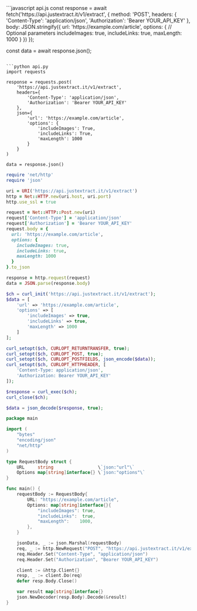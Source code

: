 <CodeGroup>
  ```javascript api.js
  const response = await fetch('https://api.justextract.it/v1/extract', {
    method: 'POST',
    headers: {
      'Content-Type': 'application/json',
      'Authorization': 'Bearer YOUR_API_KEY'
    },
    body: JSON.stringify({
      url: 'https://example.com/article',
      options: {
        // Optional parameters
        includeImages: true,
        includeLinks: true,
        maxLength: 1000
      }
    })
  });
  
  const data = await response.json();
```

```python api.py
import requests

response = requests.post(
    'https://api.justextract.it/v1/extract',
    headers={
        'Content-Type': 'application/json',
        'Authorization': 'Bearer YOUR_API_KEY'
    },
    json={
        'url': 'https://example.com/article',
        'options': {
            'includeImages': True,
            'includeLinks': True,
            'maxLength': 1000
        }
    }
)

data = response.json()
```

```ruby api.rb
require 'net/http'
require 'json'

uri = URI('https://api.justextract.it/v1/extract')
http = Net::HTTP.new(uri.host, uri.port)
http.use_ssl = true

request = Net::HTTP::Post.new(uri)
request['Content-Type'] = 'application/json'
request['Authorization'] = 'Bearer YOUR_API_KEY'
request.body = {
  url: 'https://example.com/article',
  options: {
    includeImages: true,
    includeLinks: true,
    maxLength: 1000
  }
}.to_json

response = http.request(request)
data = JSON.parse(response.body)
```

```php api.php
$ch = curl_init('https://api.justextract.it/v1/extract');
$data = [
    'url' => 'https://example.com/article',
    'options' => [
        'includeImages' => true,
        'includeLinks' => true,
        'maxLength' => 1000
    ]
];

curl_setopt($ch, CURLOPT_RETURNTRANSFER, true);
curl_setopt($ch, CURLOPT_POST, true);
curl_setopt($ch, CURLOPT_POSTFIELDS, json_encode($data));
curl_setopt($ch, CURLOPT_HTTPHEADER, [
    'Content-Type: application/json',
    'Authorization: Bearer YOUR_API_KEY'
]);

$response = curl_exec($ch);
curl_close($ch);

$data = json_decode($response, true);
```

```go api.go
package main

import (
    "bytes"
    "encoding/json"
    "net/http"
)

type RequestBody struct {
    URL     string                 \`json:"url"\`
    Options map[string]interface{} \`json:"options"\`
}

func main() {
    requestBody := RequestBody{
        URL: "https://example.com/article",
        Options: map[string]interface{}{
            "includeImages": true,
            "includeLinks":  true,
            "maxLength":    1000,
        },
    }

    jsonData, _ := json.Marshal(requestBody)
    req, _ := http.NewRequest("POST", "https://api.justextract.it/v1/extract", bytes.NewBuffer(jsonData))
    req.Header.Set("Content-Type", "application/json")
    req.Header.Set("Authorization", "Bearer YOUR_API_KEY")

    client := &http.Client{}
    resp, _ := client.Do(req)
    defer resp.Body.Close()

    var result map[string]interface{}
    json.NewDecoder(resp.Body).Decode(&result)
}
```

</CodeGroup>
